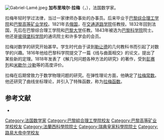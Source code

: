 {{unreferenced|time=2013-04-22T14:09:53+00:00}}
[[File:Gabriel-Lamé.jpeg|thumb]]
'''加布里埃尔·拉梅'''（{{lang|fr|'''Gabriel Lamé'''}}，{{bd|1795年|7月22日|1870年|5月1日}}），法国数学家。

拉梅年轻时学过法律，当过一家律师办事处的办事员。后来毕业于[[巴黎综合理工学院|巴黎综合理工学院]]和[[国立巴黎高等矿业学校|巴黎高等矿业学校]]。1821年去[[俄羅斯帝國|俄国]]，在[[交通道路学院|交通道路学院]]任教授。1832年回到法国，先后在巴黎综合理工学院和[[巴黎大学|巴黎大学]]任教。1843年被选为[[巴黎科学院|巴黎科学院]]院士。他还是[[彼得堡科学院|彼得堡科学院]]的通讯院士和许多学会的会员。

拉梅对数学的研究开始甚早。学生时代由于读到[[勒让德|勒让德]]的几何教科书而引起了对数学的兴趣。1816年他给巴黎科学院提交了一篇《线与曲面相交》的论文，提出了某些新的定理。1818年发表了《解几何问题各种方法的研究》的著作，受到[[彭赛列|彭赛列]]和[[米歇尔·沙勒|米歇尔·沙勒]]等的高度评价。

拉梅在后期曾致力于数学物理问题的研究。在弹性理论方面，他确定了[[拉梅常数|拉梅常数]]。他还研究了曲线坐标理论，并引入了特殊函数，称为[[拉梅函数|拉梅函数]]。

== 参考文献 ==
* {{MacTutor Biography|id=Lame}}

{{数学家小作品}}
{{Authority control}}
{{DEFAULTSORT:Lame, Gabriel}}
[[Category:法国数学家|Category:法国数学家]]
[[Category:巴黎綜合理工學院校友|Category:巴黎綜合理工學院校友]]
[[Category:巴黎高等矿业学校校友|Category:巴黎高等矿业学校校友]]
[[Category:法蘭西科學院院士|Category:法蘭西科學院院士]]
[[Category:瑞典皇家科學院院士|Category:瑞典皇家科學院院士]]
[[Category:路易大帝中学校友|Category:路易大帝中学校友]]